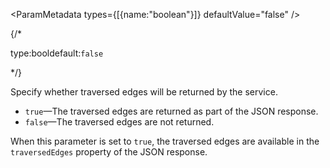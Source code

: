 
<ParamMetadata types={[{name:"boolean"}]} defaultValue="false" />

{/* <p class="space-x-2"><span class="font-sm text-color-3">type:bool</span><span class="font-bold text-[#6d29cc]">default:`false`</span></p> */}

Specify whether traversed edges will be returned by the service. 

-   `true`—The traversed edges are returned as part of the JSON response.
-   `false`—The traversed edges are not returned.

When this parameter is set to `true`, the traversed edges are available in the `traversedEdges` property of the JSON response.